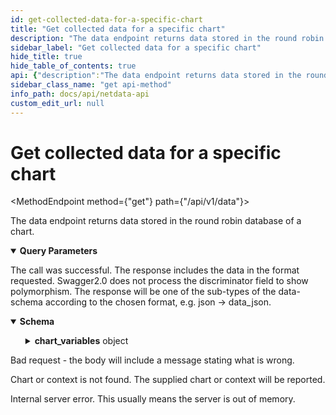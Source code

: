 ```yaml
---
id: get-collected-data-for-a-specific-chart
title: "Get collected data for a specific chart"
description: "The data endpoint returns data stored in the round robin database of a chart."
sidebar_label: "Get collected data for a specific chart"
hide_title: true
hide_table_of_contents: true
api: {"description":"The data endpoint returns data stored in the round robin database of a chart.","parameters":[{"name":"chart","in":"query","description":"The id of the chart as returned by the /charts call. Note chart or context must be specified","required":false,"allowEmptyValue":false,"schema":{"type":"string","format":"as returned by /charts","default":"system.cpu"}},{"name":"context","in":"query","description":"The context of the chart as returned by the /charts call. Note chart or context must be specified","required":false,"allowEmptyValue":false,"schema":{"type":"string","format":"as returned by /charts"}},{"name":"dimension","in":"query","description":"Zero, one or more dimension ids or names, as returned by the /chart call, separated with comma or pipe. Netdata simple patterns are supported.","required":false,"allowEmptyValue":false,"schema":{"type":"array","items":{"type":"string","format":"as returned by /charts"}}},{"name":"after","in":"query","description":"This parameter can either be an absolute timestamp specifying the starting point of the data to be returned, or a relative number of seconds (negative, relative to parameter: before). Netdata will assume it is a relative number if it is less that 3 years (in seconds). If not specified the default is -600 seconds. Netdata will adapt this parameter to the boundaries of the round robin database unless the allow_past option is specified.","required":true,"allowEmptyValue":false,"schema":{"type":"number","format":"integer","default":-600}},{"name":"before","in":"query","description":"This parameter can either be an absolute timestamp specifying the ending point of the data to be returned, or a relative number of seconds (negative), relative to the last collected timestamp. Netdata will assume it is a relative number if it is less than 3 years (in seconds). Netdata will adapt this parameter to the boundaries of the round robin database. The default is zero (i.e. the timestamp of the last value collected).","required":false,"schema":{"type":"number","format":"integer","default":0}},{"name":"points","in":"query","description":"The number of points to be returned. If not given, or it is <= 0, or it is bigger than the points stored in the round robin database for this chart for the given duration, all the available collected values for the given duration will be returned.","required":true,"allowEmptyValue":false,"schema":{"type":"number","format":"integer","default":20}},{"name":"chart_label_key","in":"query","description":"Specify the chart label keys that need to match for context queries as comma separated values. At least one matching key is needed to match the corresponding chart.","required":false,"allowEmptyValue":false,"schema":{"type":"string","format":"key1,key2,key3"}},{"name":"chart_labels_filter","in":"query","description":"Specify the chart label keys and values to match for context queries. All keys/values need to match for the chart to be included in the query. The labels are specified as key1:value1,key2:value2","required":false,"allowEmptyValue":false,"schema":{"type":"string","format":"key1:value1,key2:value2,key3:value3"}},{"name":"group","in":"query","description":"The grouping method. If multiple collected values are to be grouped in order to return fewer points, this parameters defines the method of grouping. methods supported \"min\", \"max\", \"average\", \"sum\", \"incremental-sum\". \"max\" is actually calculated on the absolute value collected (so it works for both positive and negative dimensions to return the most extreme value in either direction).","required":true,"allowEmptyValue":false,"schema":{"type":"string","enum":["min","max","average","median","stddev","sum","incremental-sum","ses","des","cv","countif","percentile","percentile25","percentile50","percentile75","percentile80","percentile90","percentile95","percentile97","percentile98","percentile99","trimmed-mean","trimmed-mean1","trimmed-mean2","trimmed-mean3","trimmed-mean5","trimmed-mean10","trimmed-mean15","trimmed-mean20","trimmed-mean25","trimmed-median","trimmed-median1","trimmed-median2","trimmed-median3","trimmed-median5","trimmed-median10","trimmed-median15","trimmed-median20","trimmed-median25"],"default":"average"}},{"name":"group_options","in":"query","description":"When the group function supports additional parameters, this field can be used to pass them to it. Currently only \"countif\" supports this.","required":false,"allowEmptyValue":false,"schema":{"type":"string"}},{"name":"gtime","in":"query","description":"The grouping number of seconds. This is used in conjunction with group=average to change the units of metrics (ie when the data is per-second, setting gtime=60 will turn them to per-minute).","required":false,"allowEmptyValue":false,"schema":{"type":"number","format":"integer","default":0}},{"name":"timeout","in":"query","description":"Specify a timeout value in milliseconds after which the agent will abort the query and return a 503 error. A value of 0 indicates no timeout.","required":false,"allowEmptyValue":false,"schema":{"type":"number","format":"integer","default":0}},{"name":"format","in":"query","description":"The format of the data to be returned.","required":true,"allowEmptyValue":false,"schema":{"type":"string","enum":["json","jsonp","csv","tsv","tsv-excel","ssv","ssvcomma","datatable","datasource","html","markdown","array","csvjsonarray"],"default":"json"}},{"name":"options","in":"query","description":"Options that affect data generation.","required":false,"allowEmptyValue":false,"schema":{"type":"array","items":{"type":"string","enum":["nonzero","flip","jsonwrap","min2max","seconds","milliseconds","abs","absolute","absolute-sum","null2zero","objectrows","google_json","percentage","unaligned","match-ids","match-names","allow_past","anomaly-bit"]},"default":["seconds","jsonwrap"]}},{"name":"callback","in":"query","description":"For JSONP responses, the callback function name.","required":false,"allowEmptyValue":true,"schema":{"type":"string"}},{"name":"filename","in":"query","description":"Add Content-Disposition: attachment; filename= header to the response, that will instruct the browser to save the response with the given filename.","required":false,"allowEmptyValue":true,"schema":{"type":"string"}},{"name":"tqx","in":"query","description":"[Google Visualization API](https://developers.google.com/chart/interactive/docs/dev/implementing_data_source?hl=en) formatted parameter.","required":false,"allowEmptyValue":true,"schema":{"type":"string"}}],"responses":{"200":{"description":"The call was successful. The response includes the data in the format requested. Swagger2.0 does not process the discriminator field to show polymorphism. The response will be one of the sub-types of the data-schema according to the chosen format, e.g. json -> data_json.","content":{"application/json":{"schema":{"type":"object","discriminator":{"propertyName":"format"},"description":"Response will contain the appropriate subtype, e.g. data_json depending on the requested format.","properties":{"api":{"type":"number","description":"The API version this conforms to, currently 1."},"id":{"type":"string","description":"The unique id of the chart."},"name":{"type":"string","description":"The name of the chart."},"update_every":{"type":"number","description":"The update frequency of this chart, in seconds. One value every this amount of time is kept in the round robin database (independently of the current view)."},"view_update_every":{"type":"number","description":"The current view appropriate update frequency of this chart, in seconds. There is no point to request chart refreshes, using the same settings, more frequently than this."},"first_entry":{"type":"number","description":"The UNIX timestamp of the first entry (the oldest) in the round robin database (independently of the current view)."},"last_entry":{"type":"number","description":"The UNIX timestamp of the latest entry in the round robin database (independently of the current view)."},"after":{"type":"number","description":"The UNIX timestamp of the first entry (the oldest) returned in this response."},"before":{"type":"number","description":"The UNIX timestamp of the latest entry returned in this response."},"min":{"type":"number","description":"The minimum value returned in the current view. This can be used to size the y-series of the chart."},"max":{"type":"number","description":"The maximum value returned in the current view. This can be used to size the y-series of the chart."},"dimension_names":{"description":"The dimension names of the chart as returned in the current view.","type":"array","items":{"type":"string"}},"dimension_ids":{"description":"The dimension IDs of the chart as returned in the current view.","type":"array","items":{"type":"string"}},"latest_values":{"description":"The latest values collected for the chart (independently of the current view).","type":"array","items":{"type":"string"}},"view_latest_values":{"description":"The latest values returned with this response.","type":"array","items":{"type":"string"}},"dimensions":{"type":"number","description":"The number of dimensions returned."},"points":{"type":"number","description":"The number of rows / points returned."},"format":{"type":"string","description":"The format of the result returned."},"chart_variables":{"type":"object","additionalProperties":{"type":"object","properties":{"varname1":{"type":"number","format":"float"},"varname2":{"type":"number","format":"float"}},"title":"chart_variables"}}},"title":"data"}}}},"400":{"description":"Bad request - the body will include a message stating what is wrong."},"404":{"description":"Chart or context is not found. The supplied chart or context will be reported."},"500":{"description":"Internal server error. This usually means the server is out of memory."}},"method":"get","path":"/api/v1/data","servers":[{"url":"https://registry.my-netdata.io"},{"url":"http://registry.my-netdata.io"},{"url":"http://localhost:19999"}],"info":{"title":"Netdata API","description":"Real-time performance and health monitoring.","version":"1.38"},"postman":{"name":"Get collected data for a specific chart","description":{"content":"The data endpoint returns data stored in the round robin database of a chart.","type":"text/plain"},"url":{"path":["api","v1","data"],"host":["{{baseUrl}}"],"query":[{"disabled":false,"description":{"content":"The id of the chart as returned by the /charts call. Note chart or context must be specified","type":"text/plain"},"key":"chart","value":""},{"disabled":false,"description":{"content":"The context of the chart as returned by the /charts call. Note chart or context must be specified","type":"text/plain"},"key":"context","value":""},{"disabled":false,"description":{"content":"Zero, one or more dimension ids or names, as returned by the /chart call, separated with comma or pipe. Netdata simple patterns are supported.","type":"text/plain"},"key":"dimension","value":""},{"disabled":false,"description":{"content":"(Required) This parameter can either be an absolute timestamp specifying the starting point of the data to be returned, or a relative number of seconds (negative, relative to parameter: before). Netdata will assume it is a relative number if it is less that 3 years (in seconds). If not specified the default is -600 seconds. Netdata will adapt this parameter to the boundaries of the round robin database unless the allow_past option is specified.","type":"text/plain"},"key":"after","value":""},{"disabled":false,"description":{"content":"This parameter can either be an absolute timestamp specifying the ending point of the data to be returned, or a relative number of seconds (negative), relative to the last collected timestamp. Netdata will assume it is a relative number if it is less than 3 years (in seconds). Netdata will adapt this parameter to the boundaries of the round robin database. The default is zero (i.e. the timestamp of the last value collected).","type":"text/plain"},"key":"before","value":""},{"disabled":false,"description":{"content":"(Required) The number of points to be returned. If not given, or it is <= 0, or it is bigger than the points stored in the round robin database for this chart for the given duration, all the available collected values for the given duration will be returned.","type":"text/plain"},"key":"points","value":""},{"disabled":false,"description":{"content":"Specify the chart label keys that need to match for context queries as comma separated values. At least one matching key is needed to match the corresponding chart.","type":"text/plain"},"key":"chart_label_key","value":""},{"disabled":false,"description":{"content":"Specify the chart label keys and values to match for context queries. All keys/values need to match for the chart to be included in the query. The labels are specified as key1:value1,key2:value2","type":"text/plain"},"key":"chart_labels_filter","value":""},{"disabled":false,"description":{"content":"(Required) The grouping method. If multiple collected values are to be grouped in order to return fewer points, this parameters defines the method of grouping. methods supported \"min\", \"max\", \"average\", \"sum\", \"incremental-sum\". \"max\" is actually calculated on the absolute value collected (so it works for both positive and negative dimensions to return the most extreme value in either direction).","type":"text/plain"},"key":"group","value":""},{"disabled":false,"description":{"content":"When the group function supports additional parameters, this field can be used to pass them to it. Currently only \"countif\" supports this.","type":"text/plain"},"key":"group_options","value":""},{"disabled":false,"description":{"content":"The grouping number of seconds. This is used in conjunction with group=average to change the units of metrics (ie when the data is per-second, setting gtime=60 will turn them to per-minute).","type":"text/plain"},"key":"gtime","value":""},{"disabled":false,"description":{"content":"Specify a timeout value in milliseconds after which the agent will abort the query and return a 503 error. A value of 0 indicates no timeout.","type":"text/plain"},"key":"timeout","value":""},{"disabled":false,"description":{"content":"(Required) The format of the data to be returned.","type":"text/plain"},"key":"format","value":""},{"disabled":false,"description":{"content":"Options that affect data generation.","type":"text/plain"},"key":"options","value":""},{"disabled":false,"description":{"content":"For JSONP responses, the callback function name.","type":"text/plain"},"key":"callback","value":""},{"disabled":false,"description":{"content":"Add Content-Disposition: attachment; filename= header to the response, that will instruct the browser to save the response with the given filename.","type":"text/plain"},"key":"filename","value":""},{"disabled":false,"description":{"content":"[Google Visualization API](https://developers.google.com/chart/interactive/docs/dev/implementing_data_source?hl=en) formatted parameter.","type":"text/plain"},"key":"tqx","value":""}],"variable":[]},"header":[{"key":"Accept","value":"application/json"}],"method":"GET"}}
sidebar_class_name: "get api-method"
info_path: docs/api/netdata-api
custom_edit_url: null
---
```



<h1 className={"openapi__heading"}>Get collected data for a specific chart</h1>

<MethodEndpoint method={"get"} path={"/api/v1/data"}></MethodEndpoint>



The data endpoint returns data stored in the round robin database of a chart.

<details style={{"marginBottom":"1rem"}} className={"openapi-markdown__details"} data-collapsed={false} open={true}><summary style={{}}><strong>Query Parameters</strong></summary><div><ul><ParamsItem className={"paramsItem"} param={{"name":"chart","in":"query","description":"The id of the chart as returned by the /charts call. Note chart or context must be specified","required":false,"allowEmptyValue":false,"schema":{"type":"string","format":"as returned by /charts","default":"system.cpu"}}}></ParamsItem><ParamsItem className={"paramsItem"} param={{"name":"context","in":"query","description":"The context of the chart as returned by the /charts call. Note chart or context must be specified","required":false,"allowEmptyValue":false,"schema":{"type":"string","format":"as returned by /charts"}}}></ParamsItem><ParamsItem className={"paramsItem"} param={{"name":"dimension","in":"query","description":"Zero, one or more dimension ids or names, as returned by the /chart call, separated with comma or pipe. Netdata simple patterns are supported.","required":false,"allowEmptyValue":false,"schema":{"type":"array","items":{"type":"string","format":"as returned by /charts"}}}}></ParamsItem><ParamsItem className={"paramsItem"} param={{"name":"after","in":"query","description":"This parameter can either be an absolute timestamp specifying the starting point of the data to be returned, or a relative number of seconds (negative, relative to parameter: before). Netdata will assume it is a relative number if it is less that 3 years (in seconds). If not specified the default is -600 seconds. Netdata will adapt this parameter to the boundaries of the round robin database unless the allow_past option is specified.","required":true,"allowEmptyValue":false,"schema":{"type":"number","format":"integer","default":-600}}}></ParamsItem><ParamsItem className={"paramsItem"} param={{"name":"before","in":"query","description":"This parameter can either be an absolute timestamp specifying the ending point of the data to be returned, or a relative number of seconds (negative), relative to the last collected timestamp. Netdata will assume it is a relative number if it is less than 3 years (in seconds). Netdata will adapt this parameter to the boundaries of the round robin database. The default is zero (i.e. the timestamp of the last value collected).","required":false,"schema":{"type":"number","format":"integer","default":0}}}></ParamsItem><ParamsItem className={"paramsItem"} param={{"name":"points","in":"query","description":"The number of points to be returned. If not given, or it is <= 0, or it is bigger than the points stored in the round robin database for this chart for the given duration, all the available collected values for the given duration will be returned.","required":true,"allowEmptyValue":false,"schema":{"type":"number","format":"integer","default":20}}}></ParamsItem><ParamsItem className={"paramsItem"} param={{"name":"chart_label_key","in":"query","description":"Specify the chart label keys that need to match for context queries as comma separated values. At least one matching key is needed to match the corresponding chart.","required":false,"allowEmptyValue":false,"schema":{"type":"string","format":"key1,key2,key3"}}}></ParamsItem><ParamsItem className={"paramsItem"} param={{"name":"chart_labels_filter","in":"query","description":"Specify the chart label keys and values to match for context queries. All keys/values need to match for the chart to be included in the query. The labels are specified as key1:value1,key2:value2","required":false,"allowEmptyValue":false,"schema":{"type":"string","format":"key1:value1,key2:value2,key3:value3"}}}></ParamsItem><ParamsItem className={"paramsItem"} param={{"name":"group","in":"query","description":"The grouping method. If multiple collected values are to be grouped in order to return fewer points, this parameters defines the method of grouping. methods supported \"min\", \"max\", \"average\", \"sum\", \"incremental-sum\". \"max\" is actually calculated on the absolute value collected (so it works for both positive and negative dimensions to return the most extreme value in either direction).","required":true,"allowEmptyValue":false,"schema":{"type":"string","enum":["min","max","average","median","stddev","sum","incremental-sum","ses","des","cv","countif","percentile","percentile25","percentile50","percentile75","percentile80","percentile90","percentile95","percentile97","percentile98","percentile99","trimmed-mean","trimmed-mean1","trimmed-mean2","trimmed-mean3","trimmed-mean5","trimmed-mean10","trimmed-mean15","trimmed-mean20","trimmed-mean25","trimmed-median","trimmed-median1","trimmed-median2","trimmed-median3","trimmed-median5","trimmed-median10","trimmed-median15","trimmed-median20","trimmed-median25"],"default":"average"}}}></ParamsItem><ParamsItem className={"paramsItem"} param={{"name":"group_options","in":"query","description":"When the group function supports additional parameters, this field can be used to pass them to it. Currently only \"countif\" supports this.","required":false,"allowEmptyValue":false,"schema":{"type":"string"}}}></ParamsItem><ParamsItem className={"paramsItem"} param={{"name":"gtime","in":"query","description":"The grouping number of seconds. This is used in conjunction with group=average to change the units of metrics (ie when the data is per-second, setting gtime=60 will turn them to per-minute).","required":false,"allowEmptyValue":false,"schema":{"type":"number","format":"integer","default":0}}}></ParamsItem><ParamsItem className={"paramsItem"} param={{"name":"timeout","in":"query","description":"Specify a timeout value in milliseconds after which the agent will abort the query and return a 503 error. A value of 0 indicates no timeout.","required":false,"allowEmptyValue":false,"schema":{"type":"number","format":"integer","default":0}}}></ParamsItem><ParamsItem className={"paramsItem"} param={{"name":"format","in":"query","description":"The format of the data to be returned.","required":true,"allowEmptyValue":false,"schema":{"type":"string","enum":["json","jsonp","csv","tsv","tsv-excel","ssv","ssvcomma","datatable","datasource","html","markdown","array","csvjsonarray"],"default":"json"}}}></ParamsItem><ParamsItem className={"paramsItem"} param={{"name":"options","in":"query","description":"Options that affect data generation.","required":false,"allowEmptyValue":false,"schema":{"type":"array","items":{"type":"string","enum":["nonzero","flip","jsonwrap","min2max","seconds","milliseconds","abs","absolute","absolute-sum","null2zero","objectrows","google_json","percentage","unaligned","match-ids","match-names","allow_past","anomaly-bit"]},"default":["seconds","jsonwrap"]}}}></ParamsItem><ParamsItem className={"paramsItem"} param={{"name":"callback","in":"query","description":"For JSONP responses, the callback function name.","required":false,"allowEmptyValue":true,"schema":{"type":"string"}}}></ParamsItem><ParamsItem className={"paramsItem"} param={{"name":"filename","in":"query","description":"Add Content-Disposition: attachment; filename= header to the response, that will instruct the browser to save the response with the given filename.","required":false,"allowEmptyValue":true,"schema":{"type":"string"}}}></ParamsItem><ParamsItem className={"paramsItem"} param={{"name":"tqx","in":"query","description":"[Google Visualization API](https://developers.google.com/chart/interactive/docs/dev/implementing_data_source?hl=en) formatted parameter.","required":false,"allowEmptyValue":true,"schema":{"type":"string"}}}></ParamsItem></ul></div></details><div><div><ApiTabs><TabItem label={"200"} value={"200"}><div>

The call was successful. The response includes the data in the format requested. Swagger2.0 does not process the discriminator field to show polymorphism. The response will be one of the sub-types of the data-schema according to the chosen format, e.g. json -\> data_json.

</div><div><MimeTabs className={"openapi-tabs__mime"} schemaType={"response"}><TabItem label={"application/json"} value={"application/json"}><SchemaTabs className={"openapi-tabs__schema"}><TabItem label={"Schema"} value={"Schema"}><details style={{}} className={"openapi-markdown__details"} data-collapsed={false} open={true}><summary style={{"textAlign":"left"}}><strong>Schema</strong></summary><div style={{"textAlign":"left","marginLeft":"1rem"}}></div><ul style={{"marginLeft":"1rem"}}><SchemaItem collapsible={false} name={"api"} required={false} schemaName={"number"} qualifierMessage={undefined} schema={{"type":"number","description":"The API version this conforms to, currently 1."}}></SchemaItem><SchemaItem collapsible={false} name={"id"} required={false} schemaName={"string"} qualifierMessage={undefined} schema={{"type":"string","description":"The unique id of the chart."}}></SchemaItem><SchemaItem collapsible={false} name={"name"} required={false} schemaName={"string"} qualifierMessage={undefined} schema={{"type":"string","description":"The name of the chart."}}></SchemaItem><SchemaItem collapsible={false} name={"update_every"} required={false} schemaName={"number"} qualifierMessage={undefined} schema={{"type":"number","description":"The update frequency of this chart, in seconds. One value every this amount of time is kept in the round robin database (independently of the current view)."}}></SchemaItem><SchemaItem collapsible={false} name={"view_update_every"} required={false} schemaName={"number"} qualifierMessage={undefined} schema={{"type":"number","description":"The current view appropriate update frequency of this chart, in seconds. There is no point to request chart refreshes, using the same settings, more frequently than this."}}></SchemaItem><SchemaItem collapsible={false} name={"first_entry"} required={false} schemaName={"number"} qualifierMessage={undefined} schema={{"type":"number","description":"The UNIX timestamp of the first entry (the oldest) in the round robin database (independently of the current view)."}}></SchemaItem><SchemaItem collapsible={false} name={"last_entry"} required={false} schemaName={"number"} qualifierMessage={undefined} schema={{"type":"number","description":"The UNIX timestamp of the latest entry in the round robin database (independently of the current view)."}}></SchemaItem><SchemaItem collapsible={false} name={"after"} required={false} schemaName={"number"} qualifierMessage={undefined} schema={{"type":"number","description":"The UNIX timestamp of the first entry (the oldest) returned in this response."}}></SchemaItem><SchemaItem collapsible={false} name={"before"} required={false} schemaName={"number"} qualifierMessage={undefined} schema={{"type":"number","description":"The UNIX timestamp of the latest entry returned in this response."}}></SchemaItem><SchemaItem collapsible={false} name={"min"} required={false} schemaName={"number"} qualifierMessage={undefined} schema={{"type":"number","description":"The minimum value returned in the current view. This can be used to size the y-series of the chart."}}></SchemaItem><SchemaItem collapsible={false} name={"max"} required={false} schemaName={"number"} qualifierMessage={undefined} schema={{"type":"number","description":"The maximum value returned in the current view. This can be used to size the y-series of the chart."}}></SchemaItem><SchemaItem collapsible={false} name={"dimension_names"} required={false} schemaName={"string[]"} qualifierMessage={undefined} schema={{"description":"The dimension names of the chart as returned in the current view.","type":"array","items":{"type":"string"}}}></SchemaItem><SchemaItem collapsible={false} name={"dimension_ids"} required={false} schemaName={"string[]"} qualifierMessage={undefined} schema={{"description":"The dimension IDs of the chart as returned in the current view.","type":"array","items":{"type":"string"}}}></SchemaItem><SchemaItem collapsible={false} name={"latest_values"} required={false} schemaName={"string[]"} qualifierMessage={undefined} schema={{"description":"The latest values collected for the chart (independently of the current view).","type":"array","items":{"type":"string"}}}></SchemaItem><SchemaItem collapsible={false} name={"view_latest_values"} required={false} schemaName={"string[]"} qualifierMessage={undefined} schema={{"description":"The latest values returned with this response.","type":"array","items":{"type":"string"}}}></SchemaItem><SchemaItem collapsible={false} name={"dimensions"} required={false} schemaName={"number"} qualifierMessage={undefined} schema={{"type":"number","description":"The number of dimensions returned."}}></SchemaItem><SchemaItem collapsible={false} name={"points"} required={false} schemaName={"number"} qualifierMessage={undefined} schema={{"type":"number","description":"The number of rows / points returned."}}></SchemaItem><SchemaItem collapsible={true} className={"schemaItem"}><details style={{}} className={"openapi-markdown__details"}><summary style={{}}><strong>chart_variables</strong><span style={{"opacity":"0.6"}}> object</span></summary><div style={{"marginLeft":"1rem"}}><SchemaItem collapsible={true} className={"schemaItem"}><details style={{}} className={"openapi-markdown__details"}><summary style={{}}><strong>property name*</strong><span style={{"opacity":"0.6"}}> object (chart_variables)</span></summary><div style={{"marginLeft":"1rem"}}><SchemaItem collapsible={false} name={"varname1"} required={false} schemaName={"float"} qualifierMessage={undefined} schema={{"type":"number","format":"float"}}></SchemaItem><SchemaItem collapsible={false} name={"varname2"} required={false} schemaName={"float"} qualifierMessage={undefined} schema={{"type":"number","format":"float"}}></SchemaItem></div></details></SchemaItem></div></details></SchemaItem></ul></details></TabItem><TabItem label={"Example (from schema)"} value={"Example (from schema)"}><ResponseSamples responseExample={"{\n  \"api\": 0,\n  \"id\": \"string\",\n  \"name\": \"string\",\n  \"update_every\": 0,\n  \"view_update_every\": 0,\n  \"first_entry\": 0,\n  \"last_entry\": 0,\n  \"after\": 0,\n  \"before\": 0,\n  \"min\": 0,\n  \"max\": 0,\n  \"dimension_names\": [\n    \"string\"\n  ],\n  \"dimension_ids\": [\n    \"string\"\n  ],\n  \"latest_values\": [\n    \"string\"\n  ],\n  \"view_latest_values\": [\n    \"string\"\n  ],\n  \"dimensions\": 0,\n  \"points\": 0,\n  \"format\": \"string\",\n  \"chart_variables\": {}\n}"} language={"json"}></ResponseSamples></TabItem></SchemaTabs></TabItem></MimeTabs></div></TabItem><TabItem label={"400"} value={"400"}><div>

Bad request - the body will include a message stating what is wrong.

</div><div></div></TabItem><TabItem label={"404"} value={"404"}><div>

Chart or context is not found. The supplied chart or context will be reported.

</div><div></div></TabItem><TabItem label={"500"} value={"500"}><div>

Internal server error. This usually means the server is out of memory.

</div><div></div></TabItem></ApiTabs></div></div>
      